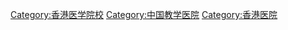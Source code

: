 [[Category:香港医学院校|Category:香港医学院校]]
[[Category:中国教学医院|Category:中国教学医院]]
[[Category:香港医院|Category:香港医院]]